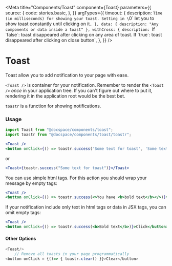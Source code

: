 

<Meta
  title="Components/Toast"
  component={Toast}
  parameters={{
    source: {
      code: stories.basic,
    },
  }}
  argTypes={{
    timeout: {
      description: `Time (in milliseconds) for showing your toast. Setting in \`0\` let you to show toast constantly until clicking on it`,
    },
    data: { description: "Any components or data inside a toast" },
    withCross: {
      description: `If \`false\`: toast disappeared after clicking on any area of toast. If \`true\`: toast disappeared after clicking on close button`,
    },
  }}
/>

# Toast

Toast allow you to add notification to your page with ease.

`<Toast />` is container for your notification. Remember to render the `<Toast />` _once_ in your application tree. If you can't figure out where to put it, rendering it in the application root would be the best bet.

`toastr` is a function for showing notifications.

<Canvas>
  <Story story={stories.basic} name="Default" />
</Canvas>

<ArgsTable story="Default" />

<Canvas>
  <Story story={stories.all} name="All" />
</Canvas>

### Usage

```js
import Toast from "@docspace/components/toast";
import toastr from "@docspace/components/toast/toastr";
```

```jsx
<Toast />
<button onClick={() => toastr.success('Some text for toast', 'Some text for title', true)}>Click</button>
```

or

```jsx
<Toast>{toastr.success("Some text for toast")}</Toast>
```

You can use simple html tags. For this action you should wrap your message by empty tags:

```jsx
<Toast />
<button onClick={() => toastr.success(<>You have <b>bold text</b></>)}>Click</button>
```

If your notification include only text in html tags or data in JSX tags, you can omit empty tags:

```jsx
<Toast />
<button onClick={() => toastr.success(<b>Bold text</b>)}>Click</button>
```

#### Other Options

```js
<Toast/>
    // Remove all toasts in your page programmatically
<button onClick = {()=> { toastr.clear() }}>Clear</button>
```

